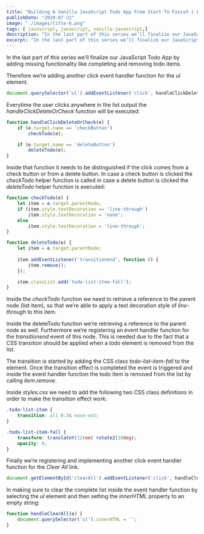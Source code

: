 ```yaml
---
title: "Building A Vanilla JavaScript Todo App From Start To Finish | EP5: Completing & Removing Todos"
publishDate: "2020-07-22"
image: "./images/title-6.png"
tags: [ javascript, javascript, vanilla-javascript,]
description: "In the last part of this series we’ll finalize our JavaScript Todo App by adding missing functionality like completing and removing todo items. " 
excerpt: "In the last part of this series we’ll finalize our JavaScript Todo App by adding missing functionality like completing and removing todo items. " 
---
```


<YouTube url="https://youtu.be/o_zFRRepsmE" />

In the last part of this series we’ll finalize our JavaScript Todo App by adding missing functionality like completing and removing todo items.  
  
Therefore we’re adding another click event handler function for the _ul_ element.

```javascript
document.querySelector('ul').addEventListener('click', handleClickDeleteOrCheck);
```

Everytime the user clicks anywhere in the list output the _handleClickDeleteOrCheck_ function will be executed:

```javascript
function handleClickDeleteOrCheck(e) {
    if (e.target.name == 'checkButton')
        checkTodo(e);

    if (e.target.name == 'deleteButton')
        deleteTodo(e);
}
```

Inside that function it needs to be distinguished if the click comes from a check button or from a delete button. In case a check button is clicked the _checkTodo_ helper function is called in case a delete button is clicked the _deleteTodo_ helper function is executed:

```javascript
function checkTodo(e) {
    let item = e.target.parentNode;
    if (item.style.textDecoration == 'line-through')
        item.style.textDecoration = 'none';
    else
        item.style.textDecoration = 'line-through';
}

function deleteTodo(e) {
    let item = e.target.parentNode;
    
    item.addEventListener('transitionend', function () {
        item.remove(); 
    });

    item.classList.add('todo-list-item-fall');
}
```

Inside the _checkTodo_ function we need to retrieve a reference to the parent node (list item), so that we’re able to apply a text decoration style of _line-through_ to this item.  
  
Inside the deleteTodo function we’re retrieving a reference to the parent node as well. Furthermore we’re registering an event handler function for the _transitionend_ event of this node. This is needed due to the fact that a CSS transition should be applied when a _todo_ element is removed from the list.  
  
The transition is started by adding the CSS class _todo-list-item-fall_ to the element. Once the transition effect is completed the event is triggered and inside the event handler function the todo item is removed from the list by calling _item.remove_.  
  
Inside _styles.css_ we need to add the following two CSS class definitions in order to make the transition effect work:

```css
.todo-list-item {
    transition: all 0.3s ease-out;
}

.todo-list-item-fall {
    transform: translateY(12rem) rotateZ(10deg);
    opacity: 0;
}
```

Finally we’re registering and implementing another click event handler function for the _Clear All_ link.

```javascript
document.getElementById('clearAll').addEventListener('click', handleClearAll);
```

In making sure to clear the complete list inside the event handler function by selecting the _ul_ element and then setting the _innerHTML_ property to an empty string:

```javascript
function handleClearAll(e) {
    document.querySelector('ul').innerHTML = '';
}
```